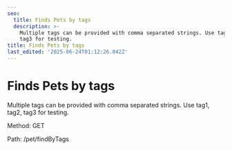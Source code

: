 ```yaml
---
seo:
  title: Finds Pets by tags
  description: >-
    Multiple tags can be provided with comma separated strings. Use tag1, tag2,
    tag3 for testing.
title: Finds Pets by tags
last_edited: '2025-06-24T01:12:26.042Z'
---
```


# Finds Pets by tags

Multiple tags can be provided with comma separated strings. Use tag1, tag2, tag3 for testing.

Method: GET

Path: /pet/findByTags
